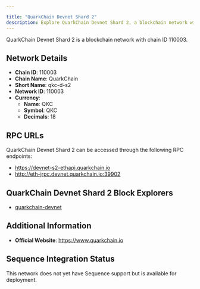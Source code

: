```yaml
---

title: "QuarkChain Devnet Shard 2"
description: Explore QuarkChain Devnet Shard 2, a blockchain network with chain ID 110003. Learn about its native currency, QKC, and how to interact with the network.
---
```




QuarkChain Devnet Shard 2 is a blockchain network with chain ID 110003.

## Network Details

- **Chain ID**: 110003
- **Chain Name**: QuarkChain
- **Short Name**: qkc-d-s2
- **Network ID**: 110003
- **Currency**: 
  - **Name**: QKC
  - **Symbol**: QKC
  - **Decimals**: 18

## RPC URLs

QuarkChain Devnet Shard 2 can be accessed through the following RPC endpoints:

- https://devnet-s2-ethapi.quarkchain.io
- http://eth-jrpc.devnet.quarkchain.io:39902

## QuarkChain Devnet Shard 2 Block Explorers

- [quarkchain-devnet](https://devnet.quarkchain.io/2)

## Additional Information

- **Official Website**: https://www.quarkchain.io

## Sequence Integration Status

This network does not yet have Sequence support but is available for deployment.
